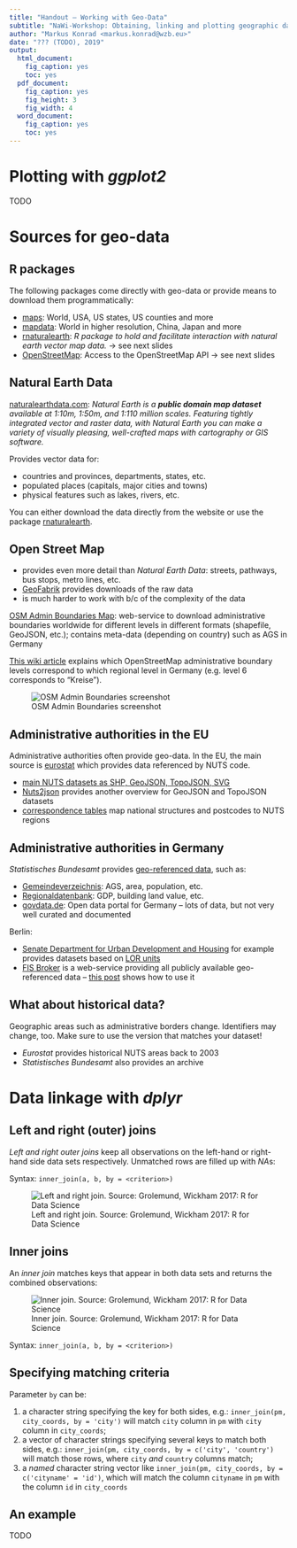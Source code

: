 ```yaml
---
title: "Handout – Working with Geo-Data"
subtitle: "NaWi-Workshop: Obtaining, linking and plotting geographic data"
author: "Markus Konrad <markus.konrad@wzb.eu>"
date: "??? (TODO), 2019"
output: 
  html_document: 
    fig_caption: yes
    toc: yes
  pdf_document: 
    fig_caption: yes
    fig_height: 3
    fig_width: 4
  word_document: 
    fig_caption: yes
    toc: yes
---
```



# Plotting with *ggplot2*

TODO

# Sources for geo-data

## R packages

The following packages come directly with geo-data or provide means to download them programmatically:

- [maps](https://cran.r-project.org/web/packages/maps/index.html): World, USA, US states, US counties and more
- [mapdata](https://cran.r-project.org/web/packages/mapdata/index.html): World in higher resolution, China, Japan and more
- [rnaturalearth](https://cran.r-project.org/web/packages/rnaturalearth/index.html): *R package to hold and facilitate interaction with natural earth vector map data.* &rarr; see next slides
- [OpenStreetMap](https://cran.r-project.org/web/packages/OpenStreetMap/): Access to the OpenStreetMap API &rarr; see next slides


## Natural Earth Data

[naturalearthdata.com](http://www.naturalearthdata.com/): *Natural Earth is a **public domain map dataset** available at 1:10m, 1:50m, and 1:110 million scales. Featuring tightly integrated vector and raster data, with Natural Earth you can make a variety of visually pleasing, well-crafted maps with cartography or GIS software.*

Provides vector data for:

- countries and provinces, departments, states, etc.
- populated places (capitals, major cities and towns)
- physical features such as lakes, rivers, etc.

You can either download the data directly from the website or use the package [rnaturalearth](https://cran.r-project.org/web/packages/rnaturalearth/index.html).


## Open Street Map

- provides even more detail than *Natural Earth Data*: streets, pathways, bus stops, metro lines, etc.
- [GeoFabrik](https://download.geofabrik.de/) provides downloads of the raw data
- is much harder to work with b/c of the complexity of the data

[OSM Admin Boundaries Map](https://wambachers-osm.website/boundaries/): web-service to download administrative boundaries worldwide for different levels in different formats (shapefile, GeoJSON, etc.); contains meta-data (depending on country) such as AGS in Germany

[This wiki article](https://wiki.openstreetmap.org/wiki/DE:Grenze#Gemeinden_.E2.80.93_admin_level.3D7.E2.80.938) explains which OpenStreetMap administrative boundary levels correspond to which regional level in Germany (e.g. level 6 corresponds to "Kreise").

![OSM Admin Boundaries screenshot](figures/osm-boundaries.png)


## Administrative authorities in the EU

Administrative authorities often provide geo-data. In the EU, the main source is [eurostat](https://ec.europa.eu/eurostat) which provides data referenced by NUTS code.

- [main NUTS datasets as SHP, GeoJSON, TopoJSON, SVG](https://ec.europa.eu/eurostat/web/gisco/geodata/reference-data/administrative-units-statistical-units/nuts)
- [Nuts2json](https://github.com/eurostat/Nuts2json) provides another overview for GeoJSON and TopoJSON datasets
- [correspondence tables](https://ec.europa.eu/eurostat/web/nuts/correspondence-tables/postcodes-and-nuts) map national structures and postcodes to NUTS regions

## Administrative authorities in Germany

*Statistisches Bundesamt* provides [geo-referenced data](https://www.destatis.de/DE/Themen/Laender-Regionen/Regionales/_inhalt.html), such as:

- [Gemeindeverzeichnis](https://www.destatis.de/DE/Themen/Laender-Regionen/Regionales/Gemeindeverzeichnis/_inhalt.html): AGS, area, population, etc.
- [Regionaldatenbank](https://www.regionalstatistik.de/genesis/online): GDP, building land value, etc.
- [govdata.de](https://www.govdata.de/): Open data portal for Germany -- lots of data, but not very well curated and documented

Berlin:

- [Senate Department for Urban Development and Housing](http://www.stadtentwicklung.berlin.de/planen/basisdaten_stadtentwicklung/index.shtml) for example provides datasets based on [LOR units](http://www.stadtentwicklung.berlin.de/planen/basisdaten_stadtentwicklung/lor/index.shtml)
- [FIS Broker](https://fbinter.stadt-berlin.de/fb/index.jsp) is a web-service providing all publicly available geo-referenced data -- [this post](https://lab.technologiestiftung-berlin.de/projects/fisbroker-to-qgis/index.html) shows how to use it


## What about historical data?

Geographic areas such as administrative borders change. Identifiers may change, too. Make sure to use the version that matches your dataset!

- *Eurostat* provides historical NUTS areas back to 2003
- *Statistisches Bundesamt* also provides an archive


# Data linkage with *dplyr*

## Left and right (outer) joins

*Left and right outer joins* keep all observations on the left-hand or right-hand side data sets respectively. Unmatched rows are filled up with *NA*s:

Syntax: `inner_join(a, b, by = <criterion>)`

![Left and right join. Source: Grolemund, Wickham 2017: R for Data Science](figures/join-leftright.png)

## Inner joins

An *inner join* matches keys that appear in both data sets and returns the combined observations:

![Inner join. Source: Grolemund, Wickham 2017: R for Data Science](figures/join-inner.png)

Syntax: `inner_join(a, b, by = <criterion>)`

## Specifying matching criteria

Parameter `by` can be:

1. a character string specifying the key for both sides, e.g.: `inner_join(pm, city_coords, by = 'city')` will match `city` column in `pm` with `city` column in `city_coords`;
2. a vector of character strings specifying several keys to match both sides, e.g.: `inner_join(pm, city_coords, by = c('city', 'country')` will match those rows, where `city` *and* `country` columns match;
3. a *named* character string vector like `inner_join(pm, city_coords, by = c('cityname' = 'id')`, which will match the column `cityname` in `pm` with the column `id` in `city_coords`


## An example

TODO
